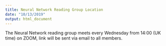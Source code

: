 ```yaml
---
title: Neural Network Reading Group Location
date: "10/13/2019"
output: html_document
---
```


The Neural Network reading group meets every Wednesday from 14:00 (UK time) on ZOOM, link will be sent via email to all members.
